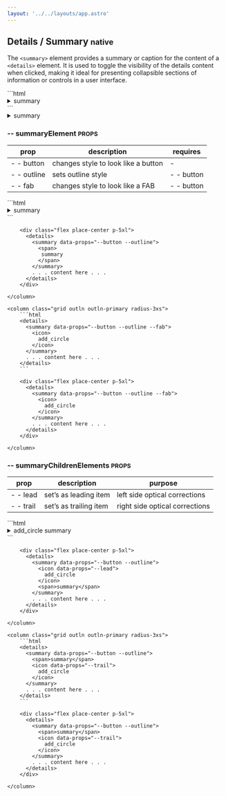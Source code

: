 ```yaml
---
layout: '../../layouts/app.astro'
---
```


## Details / Summary <small class="clr-subtext txt-nm txt-lowercase"> native </small>

The `<summary>` element provides a summary or caption for the content of a `<details>` element.
It is used to toggle the visibility of the details content when clicked, making it ideal for
presenting collapsible sections of information or controls in a user interface.

<x-grid style="--cols: 2;" class='outln outln-primary radius-3xs'>
  ```html
  <details>
    <summary>
      <span>summary</span>
    </summary>
    . . . content here . . .
  </details>
  ```
  <column class='align-center[items] flex place-center p-5xl'>
    <details>
      <summary>
        <span>summary</span>
      </summary>
      . . . content here . . .
    </details>
  </column>
</x-grid>

### -- summaryElement <small class="clr-subtext txt-sm"> PROPS </small>

| prop        | description                         | requires   |
| ----------- | ----------------------------------- | ---------- |
| - - button  | changes style to look like a button | -          |
| - - outline | sets outline style                  | - - button |
| - - fab     | changes style to look like a FAB    | - - button |

<x-grid style="--cols: 2;" class="g-sm">
    <column class="grid outln outln-primary radius-3xs">
        ```html
        <details>
          <summary data-props="--button --outline">
            <span>
              summary
            </span>
          </summary>
          . . . content here . . .
        </details>
        ```

        <div class="flex place-center p-5xl">
          <details>
            <summary data-props="--button --outline">
              <span>
               summary
              </span>
            </summary>
            . . . content here . . .
          </details>
        </div>

    </column>

    <column class="grid outln outln-primary radius-3xs">
        ```html
        <details>
          <summary data-props="--button --outline --fab">
            <icon>
              add_circle
            </icon>
          </summary>
          . . . content here . . .
        </details>
        ```

        <div class="flex place-center p-5xl">
          <details>
            <summary data-props="--button --outline --fab">
              <icon>
                add_circle
              </icon>
            </summary>
            . . . content here . . .
          </details>
        </div>

    </column>

</x-grid>

### -- summaryChildrenElements <small class="clr-subtext txt-sm"> PROPS </small>

| prop      | description            | purpose                        |
| --------- | ---------------------- | ------------------------------ |
| - - lead  | set’s as leading item  | left side optical corrections  |
| - - trail | set’s as trailing item | right side optical corrections |

<x-grid style="--cols: 2;" class="g-sm">
    <column class="grid outln outln-primary radius-3xs">
        ```html
        <details>
          <summary data-props="--button --outline">
            <icon data-props="--lead">
              add_circle
            </icon>
            <span>summary</span>
          </summary>
          . . . content here . . .
        </details>
        ```

        <div class="flex place-center p-5xl">
          <details>
            <summary data-props="--button --outline">
              <icon data-props="--lead">
                add_circle
              </icon>
              <span>summary</span>
            </summary>
            . . . content here . . .
          </details>
        </div>

    </column>

    <column class="grid outln outln-primary radius-3xs">
        ```html
        <details>
          <summary data-props="--button --outline">
            <span>summary</span>
            <icon data-props="--trail">
              add_circle
            </icon>
          </summary>
          . . . content here . . .
        </details>
        ```

        <div class="flex place-center p-5xl">
          <details>
            <summary data-props="--button --outline">
              <span>summary</span>
              <icon data-props="--trail">
                add_circle
              </icon>
            </summary>
            . . . content here . . .
          </details>
        </div>

    </column>

</x-grid>